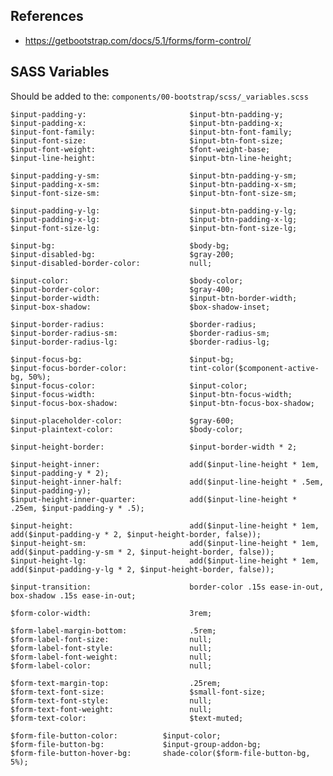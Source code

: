 ## References
* https://getbootstrap.com/docs/5.1/forms/form-control/

## SASS Variables

Should be added to the:
`components/00-bootstrap/scss/_variables.scss`

```
$input-padding-y:                       $input-btn-padding-y;
$input-padding-x:                       $input-btn-padding-x;
$input-font-family:                     $input-btn-font-family;
$input-font-size:                       $input-btn-font-size;
$input-font-weight:                     $font-weight-base;
$input-line-height:                     $input-btn-line-height;

$input-padding-y-sm:                    $input-btn-padding-y-sm;
$input-padding-x-sm:                    $input-btn-padding-x-sm;
$input-font-size-sm:                    $input-btn-font-size-sm;

$input-padding-y-lg:                    $input-btn-padding-y-lg;
$input-padding-x-lg:                    $input-btn-padding-x-lg;
$input-font-size-lg:                    $input-btn-font-size-lg;

$input-bg:                              $body-bg;
$input-disabled-bg:                     $gray-200;
$input-disabled-border-color:           null;

$input-color:                           $body-color;
$input-border-color:                    $gray-400;
$input-border-width:                    $input-btn-border-width;
$input-box-shadow:                      $box-shadow-inset;

$input-border-radius:                   $border-radius;
$input-border-radius-sm:                $border-radius-sm;
$input-border-radius-lg:                $border-radius-lg;

$input-focus-bg:                        $input-bg;
$input-focus-border-color:              tint-color($component-active-bg, 50%);
$input-focus-color:                     $input-color;
$input-focus-width:                     $input-btn-focus-width;
$input-focus-box-shadow:                $input-btn-focus-box-shadow;

$input-placeholder-color:               $gray-600;
$input-plaintext-color:                 $body-color;

$input-height-border:                   $input-border-width * 2;

$input-height-inner:                    add($input-line-height * 1em, $input-padding-y * 2);
$input-height-inner-half:               add($input-line-height * .5em, $input-padding-y);
$input-height-inner-quarter:            add($input-line-height * .25em, $input-padding-y * .5);

$input-height:                          add($input-line-height * 1em, add($input-padding-y * 2, $input-height-border, false));
$input-height-sm:                       add($input-line-height * 1em, add($input-padding-y-sm * 2, $input-height-border, false));
$input-height-lg:                       add($input-line-height * 1em, add($input-padding-y-lg * 2, $input-height-border, false));

$input-transition:                      border-color .15s ease-in-out, box-shadow .15s ease-in-out;

$form-color-width:                      3rem;
```
```
$form-label-margin-bottom:              .5rem;
$form-label-font-size:                  null;
$form-label-font-style:                 null;
$form-label-font-weight:                null;
$form-label-color:                      null;
```
```
$form-text-margin-top:                  .25rem;
$form-text-font-size:                   $small-font-size;
$form-text-font-style:                  null;
$form-text-font-weight:                 null;
$form-text-color:                       $text-muted;
```
```
$form-file-button-color:          $input-color;
$form-file-button-bg:             $input-group-addon-bg;
$form-file-button-hover-bg:       shade-color($form-file-button-bg, 5%);
```
